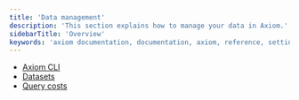 ```yaml
---
title: 'Data management'
description: 'This section explains how to manage your data in Axiom.'
sidebarTitle: 'Overview'
keywords: 'axiom documentation, documentation, axiom, reference, settings, field restrictions, limits, requirements, libraries, cli, axiom cli'
---
```


- [Axiom CLI](/reference/cli)
- [Datasets](/reference/datasets)
- [Query costs](/reference/query-hours)